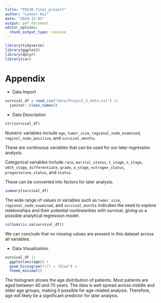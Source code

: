 ```yaml
---
title: "P8130_final_project"
author: "Leonor Rui"
date: "2024-12-03"
output: pdf_document
editor_options: 
  chunk_output_type: console
---
```


```r
library(tidyverse)
library(ggplot2)
library(dplyr)
library(car)
```

# Appendix

- Data Import

```r
survival_df = read_csv("data/Project_2_data.csv") |>
  janitor::clean_names()
```


- Data Description

```r
str(survival_df)
```

Numeric variables include `age`, `tumor_size`, `regional_node_examined`, `reginol_node_positive`, and `survival_months`.

These are continuous variables that can be used for our later regression analysis.

Categorical variables include `race`, `marital_status`, `t_stage`, `n_stage`, `x6th_stage`, `differentiate`, `grade`, `a_stage`, `estrogen_status`, `progesterone_status`, and `status`.

These can be converted into factors for later analysis.


```r
summary(survival_df)
```

The wide range of values in variables such as `tumor_size`, `regional_node_examined`, and `survival_months` indicates the need to explore relationships and their potential nonlinearities with survival, giving us a possible analytical regression model.


```r
colSums(is.na(survival_df))
```

We can conclude that no missing values are present in this dataset across all variables.

- Data Visualization

```r
survival_df |> 
  ggplot(aes(age)) + 
  geom_histogram(fill = "blue") + 
  theme_minimal()
```

The histogram shows the age distribution of patients. Most patients are aged between 40 and 70 years. The data is well spread across middle and older age groups, making it possible for age-related analysis. Therefore, age will likely be a significant predictor for later analysis.





